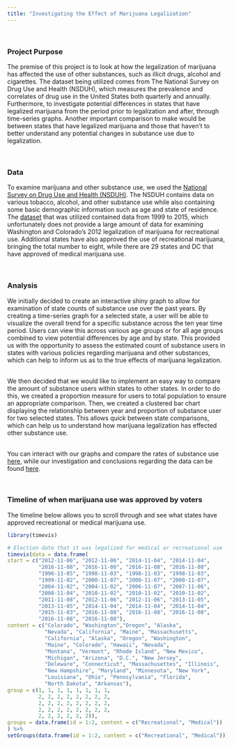 ```yaml
---
title: "Investigating the Effect of Marijuana Legalization"
---
```


<br>

### Project Purpose
The premise of this project is to look at how the legalization of marijuana has affected the use of other substances, such as illicit drugs, alcohol and cigarettes. The dataset being utilized comes from The National Survey on Drug Use and Health (NSDUH), which measures the prevalence and correlates of drug use in the United States both quarterly and annually. Furthermore, to investigate potential differences in states that have legalized marijuana from the period prior to legalization and after, through time-series graphs. Another important comparison to make would be between states that have legalized marijuana and those that haven't to better understand any potential changes in substance use due to legalization.

<br>

### Data
To examine marijuana and other substance use, we used the [National Survey on Drug Use and Health (NSDUH)](https://nsduhweb.rti.org/respweb/homepage.cfm). The NSDUH contains data on various tobacco, alcohol, and other substance use while also containing some basic demographic information such as age and state of residence. The [dataset](https://datafiles.samhsa.gov/study/national-survey-drug-use-and-health-nsduh-2015-nid16893) that was utilized contained data from 1999 to 2015, which unfortunately does not provide a large amount of data for examining Washington and Colorado's 2012 legalization of marijuana for recreational use. Additional states have also approved the use of recreational marijuana, bringing the total number to eight, while there are 29 states and DC that have approved of medical marijuana use. 

<br>

### Analysis
We initially decided to create an interactive shiny graph to allow for examination of state counts of substance use over the past years. By creating a time-series graph for a selected state, a user will be able to visualize the overall trend for a specific substance across the ten year time period. Users can view this across various age groups or for all age groups combined to view potential differences by age and by state. This provided us with the opportunity to assess the estimated count of substance users in states with various policies regarding marijuana and other substances, which can help to inform us as to the true effects of marijuana legalization.

<br>
We then decided that we would like to implement an easy way to compare the amount of substance users within states to other states. In order to do this, we created a proportion measure for users to total population to ensure an appropriate comparison. Then, we created a clustered bar chart displaying the relationship between year and proportion of substance user for two selected states. This allows quick between state comparisons, which can help us to understand how marijuana legalization has effected other substance use.

<br>
You can interact with our graphs and compare the rates of substance use [here](https://kblitsman.shinyapps.io/p8105_final_shiny/), while our investigation and conclusions regarding the data can be found [here](results.html).

<br>

### Timeline of when marijuana use was approved by voters  
The timeline below allows you to scroll through and see what states have approved recreational or medical marijuana use.  
```r
library(timevis)

# Election date that it was legalized for medical or recreational use
timevis(data = data.frame(
start = c("2012-11-06", "2012-11-06", "2014-11-04", "2014-11-04",
          "2016-11-08", "2016-11-08", "2016-11-08", "2016-11-08",
          "1996-11-05", "1998-11-03", "1998-11-03", "1998-11-03",
          "1999-11-02", "2000-11-07", "2000-11-07", "2000-11-07",
          "2004-11-02", "2004-11-02", "2006-11-07", "2007-11-06",
          "2008-11-04", "2010-11-02", "2010-11-02", "2010-11-02",
          "2011-11-08", "2012-11-06", "2012-11-06", "2013-11-05",
          "2013-11-05", "2014-11-04", "2014-11-04", "2014-11-04",
          "2015-11-03", "2016-11-08", "2016-11-08", "2016-11-08",
          "2016-11-08", "2016-11-08"),
content = c("Colorado", "Washington","Oregon", "Alaska", 
            "Nevada", "California", "Maine", "Massachusetts",
            "California", "Alaska", "Oregon", "Washington",
            "Maine", "Colorado", "Hawaii", "Nevada",
            "Montana", "Vermont", "Rhode Island", "New Mexico",
            "Michigan", "Arizona", "D.C.", "New Jersey",
            "Deleware", "Connecticut", "Massachusettes", "Illinois",
            "New Hampshire", "Maryland", "Minnesota", "New York",
            "Louisiana", "Ohio", "Pennsylvania", "Florida",
            "North Dakota", "Arkansas"),
group = c(1, 1, 1, 1, 1, 1, 1, 1,
          2, 2, 2, 2, 2, 2, 2, 2,
          2, 2, 2, 2, 2, 2, 2, 2,
          2, 2, 2, 2, 2, 2, 2, 2,
          2, 2, 2, 2, 2, 2)),
groups = data.frame(id = 1:2, content = c("Recreational", "Medical"))
) %>%
setGroups(data.frame(id = 1:2, content = c("Recreational", "Medical")))

```




